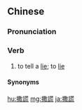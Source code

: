 {{also|撒谎}}
==Chinese==
{{zh-forms|s=撒谎}}

===Pronunciation===
{{zh-pron
|m=sāhuǎng
|c=saat3 fong2
|ma=Zh-sahuang.ogg
|cat=v
}}

===Verb===
{{zh-verb}}

# to tell a [[lie]]; to [[lie]]

====Synonyms====
{{zh-dial|說謊}}

[[hu:撒謊]]
[[mg:撒謊]]
[[ja:撒謊]]